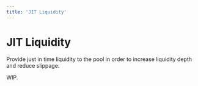 ```yaml
---
title: 'JIT Liquidity'
---
```


# JIT Liquidity

Provide just in time liquidity to the pool in order to increase liquidity depth and reduce slippage.

WIP.
